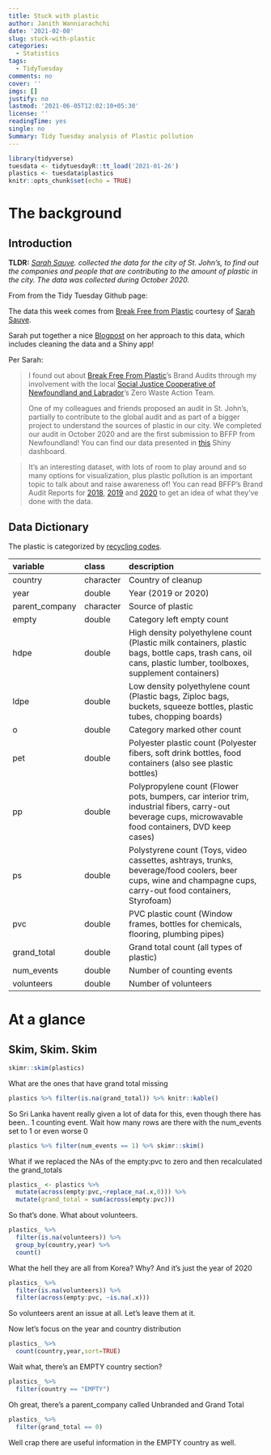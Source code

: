 ```yaml
---
title: Stuck with plastic
author: Janith Wanniarachchi
date: '2021-02-08'
slug: stuck-with-plastic
categories:
  - Statistics
tags:
  - TidyTuesday
comments: no
cover: ''
imgs: []
justify: no
lastmod: '2021-06-05T12:02:10+05:30'
license: ''
readingTime: yes
single: no
Summary: Tidy Tuesday analysis of Plastic pollution
---
```



```r
library(tidyverse)
tuesdata <- tidytuesdayR::tt_load('2021-01-26')
plastics <- tuesdata$plastics
knitr::opts_chunk$set(echo = TRUE)
```

# The background

## Introduction

**TLDR:** [*Sarah Sauve*](https://sarahasauve.wordpress.com)*. collected the data for the city of St. John's, to find out the companies and people that are contributing to the amount of plastic in the city. The data was collected during October 2020.*

From from the Tidy Tuesday Github page:

The data this week comes from [Break Free from Plastic](https://www.breakfreefromplastic.org) courtesy of [Sarah Sauve](https://sarahasauve.wordpress.com).

Sarah put together a nice [Blogpost](https://github.com/sarahsauve/TidyTuesdays/blob/master/BFFPDashboard/BlogPost.md) on her approach to this data, which includes cleaning the data and a Shiny app!

Per Sarah:

> I found out about [Break Free From Plastic](https://www.breakfreefromplastic.org/)'s Brand Audits through my involvement with the local [Social Justice Cooperative of Newfoundland and Labrador](https://www.sjcnl.ca/)'s Zero Waste Action Team.
>
> One of my colleagues and friends proposed an audit in St. John's, partially to contribute to the global audit and as part of a bigger project to understand the sources of plastic in our city. We completed our audit in October 2020 and are the first submission to BFFP from Newfoundland! You can find our data presented in [this](https://sarahsauve.shinyapps.io/BrandAuditDashboard/) Shiny dashboard.

> It's an interesting dataset, with lots of room to play around and so many options for visualization, plus plastic pollution is an important topic to talk about and raise awareness of! You can read BFFP's Brand Audit Reports for [2018](https://www.breakfreefromplastic.org/globalbrandauditreport2018/), [2019](https://www.breakfreefromplastic.org/globalbrandauditreport2019/) and [2020](https://www.breakfreefromplastic.org/globalbrandauditreport2020/) to get an idea of what they've done with the data.

## Data Dictionary

The plastic is categorized by [recycling codes](https://en.wikipedia.org/wiki/Recycling_codes).

+----------------+-----------+--------------------------------------------------------------------------------------------------------------------------------------------------------------+
| variable       | class     | description                                                                                                                                                  |
+:===============+:==========+:=============================================================================================================================================================+
| country        | character | Country of cleanup                                                                                                                                           |
+----------------+-----------+--------------------------------------------------------------------------------------------------------------------------------------------------------------+
| year           | double    | Year (2019 or 2020)                                                                                                                                          |
+----------------+-----------+--------------------------------------------------------------------------------------------------------------------------------------------------------------+
| parent_company | character | Source of plastic                                                                                                                                            |
+----------------+-----------+--------------------------------------------------------------------------------------------------------------------------------------------------------------+
| empty          | double    | Category left empty count                                                                                                                                    |
+----------------+-----------+--------------------------------------------------------------------------------------------------------------------------------------------------------------+
| hdpe           | double    | High density polyethylene count (Plastic milk containers, plastic bags, bottle caps, trash cans, oil cans, plastic lumber, toolboxes, supplement containers) |
+----------------+-----------+--------------------------------------------------------------------------------------------------------------------------------------------------------------+
| ldpe           | double    | Low density polyethylene count (Plastic bags, Ziploc bags, buckets, squeeze bottles, plastic tubes, chopping boards)                                         |
+----------------+-----------+--------------------------------------------------------------------------------------------------------------------------------------------------------------+
| o              | double    | Category marked other count                                                                                                                                  |
+----------------+-----------+--------------------------------------------------------------------------------------------------------------------------------------------------------------+
| pet            | double    | Polyester plastic count (Polyester fibers, soft drink bottles, food containers (also see plastic bottles)                                                    |
+----------------+-----------+--------------------------------------------------------------------------------------------------------------------------------------------------------------+
| pp             | double    | Polypropylene count (Flower pots, bumpers, car interior trim, industrial fibers, carry-out beverage cups, microwavable food containers, DVD keep cases)      |
+----------------+-----------+--------------------------------------------------------------------------------------------------------------------------------------------------------------+
| ps             | double    | Polystyrene count (Toys, video cassettes, ashtrays, trunks, beverage/food coolers, beer cups, wine and champagne cups, carry-out food containers, Styrofoam) |
+----------------+-----------+--------------------------------------------------------------------------------------------------------------------------------------------------------------+
| pvc            | double    | PVC plastic count (Window frames, bottles for chemicals, flooring, plumbing pipes)                                                                           |
+----------------+-----------+--------------------------------------------------------------------------------------------------------------------------------------------------------------+
| grand_total    | double    | Grand total count (all types of plastic)                                                                                                                     |
+----------------+-----------+--------------------------------------------------------------------------------------------------------------------------------------------------------------+
| num_events     | double    | Number of counting events                                                                                                                                    |
+----------------+-----------+--------------------------------------------------------------------------------------------------------------------------------------------------------------+
| volunteers     | double    | Number of volunteers                                                                                                                                         |
+----------------+-----------+--------------------------------------------------------------------------------------------------------------------------------------------------------------+

# At a glance

## Skim, Skim. Skim

```r
skimr::skim(plastics)
```

What are the ones that have grand total missing
```r
plastics %>% filter(is.na(grand_total)) %>% knitr::kable()
```

So Sri Lanka havent really given a lot of data for this, even though there has been.. 1 counting event. Wait how many rows are there with the num_events set to 1 or even worse 0

```r
plastics %>% filter(num_events == 1) %>% skimr::skim()
```

What if we replaced the NAs of the empty:pvc to zero and then recalculated the grand_totals

```r
plastics_ <- plastics %>% 
  mutate(across(empty:pvc,~replace_na(.x,0))) %>% 
  mutate(grand_total = sum(across(empty:pvc)))

```


So that's done. What about volunteers. 

```r
plastics_ %>% 
  filter(is.na(volunteers)) %>% 
  group_by(country,year) %>% 
  count()
```

What the hell they are all from Korea?
Why? And it's just the year of 2020

```r
plastics_ %>% 
  filter(is.na(volunteers)) %>% 
  filter(across(empty:pvc, ~is.na(.x)))
```

So volunteers arent an issue at all. Let's leave them at it. 

Now let's focus on the year and country distribution

```r
plastics_ %>% 
  count(country,year,sort=TRUE)
```

Wait what, there's an EMPTY country section? 

```r
plastics_ %>% 
  filter(country == "EMPTY")
```

Oh great, there's a parent_company called Unbranded and Grand Total

```r
plastics_ %>% 
  filter(grand_total == 0)
```

Well crap there are useful information in the EMPTY country as well. 